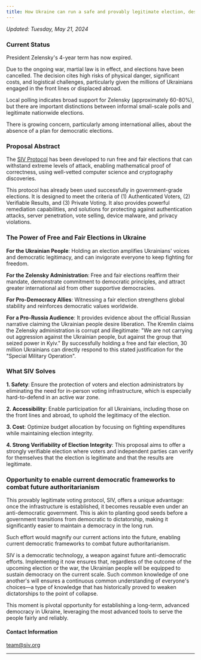 ```yaml
---
title: How Ukraine can run a safe and provably legitimate election, despite ongoing Russian invasion and occupation
---
```


_Updated: Tuesday, May 21, 2024_

### Current Status

President Zelensky's 4-year term has now expired.

Due to the ongoing war, martial law is in effect, and elections have been cancelled. The decision cites high risks of physical danger, significant costs, and logistical challenges, particularly given the millions of Ukrainians engaged in the front lines or displaced abroad.

Local polling indicates broad support for Zelensky (approximately 60-80%), but there are important distinctions between informal small-scale polls and legitimate nationwide elections.

There is growing concern, particularly among international allies, about the absence of a plan for democratic elections.

### Proposal Abstract

The [SIV Protocol](https://docs.siv.org/technical-specifications) has been developed to run free and fair elections that can withstand extreme levels of attack, enabling mathematical proof of correctness, using well-vetted computer science and cryptography discoveries.

This protocol has already been used successfully in government-grade elections. It is designed to meet the criteria of (1) Authenticated Voters, (2) Verifiable Results, and (3) Private Voting. It also provides powerful remediation capabilities, and solutions for protecting against authentication attacks, server penetration, vote selling, device malware, and privacy violations.

### The Power of Free and Fair Elections in Ukraine

**For the Ukrainian People**: Holding an election amplifies Ukrainians' voices and democratic legitimacy, and can invigorate everyone to keep fighting for freedom.

**For the Zelensky Administration**: Free and fair elections reaffirm their mandate, demonstrate commitment to democratic principles, and attract greater international aid from other supportive democracies.

**For Pro-Democracy Allies**: Witnessing a fair election strengthens global stability and reinforces democratic values worldwide.

**For a Pro-Russia Audience**: It provides evidence about the official Russian narrative claiming the Ukrainian people desire liberation. The Kremlin claims the Zelensky administration is corrupt and illegitimate: "We are not carrying out aggression against the Ukrainian people, but against the group that seized power in Kyiv." By successfully holding a free and fair election, 30 million Ukrainians can directly respond to this stated justification for the "Special Military Operation".

### What SIV Solves

**1. Safety**: Ensure the protection of voters and election administrators by eliminating the need for in-person voting infrastructure, which is especially hard-to-defend in an active war zone.

**2. Accessibility**: Enable participation for all Ukrainians, including those on the front lines and abroad, to uphold the legitimacy of the election.

**3. Cost**: Optimize budget allocation by focusing on fighting expenditures while maintaining election integrity.

**4. Strong Verifiability of Election Integrity**: This proposal aims to offer a strongly verifiable election where voters and independent parties can verify for themselves that the election is legitimate and that the results are legitimate.

### Opportunity to enable current democratic frameworks to combat future authoritarianism

This provably legitimate voting protocol, SIV, offers a unique advantage: once the infrastructure is established, it becomes reusable even under an anti-democratic government. This is akin to planting good seeds before a government transitions from democratic to dictatorship, making it significantly easier to maintain a democracy in the long run.

Such effort would magnify our current actions into the future, enabling current democratic frameworks to combat future authoritarianism.

SIV is a democratic technology, a weapon against future anti-democratic efforts. Implementing it now ensures that, regardless of the outcome of the upcoming election or the war, the Ukrainian people will be equipped to sustain democracy on the current scale. Such common knowledge of one another's will ensures a continuous common understanding of everyone's choices—a type of knowledge that has historically proved to weaken dictatorships to the point of collapse.

This moment is pivotal opportunity for establishing a long-term, advanced democracy in Ukraine, leveraging the most advanced tools to serve the people fairly and reliably.

#### Contact Information

[team@siv.org](mailto:team@siv.org)

---
